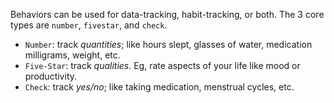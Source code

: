 Behaviors can be used for data-tracking, habit-tracking, or both. The 3 core types are `number`, `fivestar`, and `check`.

* `Number`: track *quantities*; like hours slept, glasses of water, medication milligrams, weight, etc.
* `Five-Star`: track *qualities*. Eg, rate aspects of your life like mood or productivity.
* `Check`: track *yes/no*; like taking medication, menstrual cycles, etc.